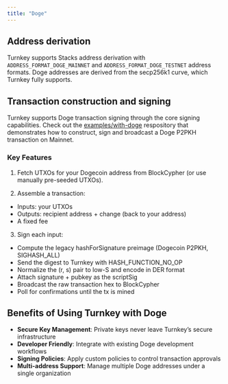 ```yaml
---
title: "Doge"
---
```


## Address derivation

Turnkey supports Stacks address derivation with `ADDRESS_FORMAT_DOGE_MAINNET` and `ADDRESS_FORMAT_DOGE_TESTNET` address formats. Doge addresses are derived from the secp256k1 curve, which Turnkey fully supports.

## Transaction construction and signing

Turnkey supports Doge transaction signing through the core signing capabilities. 
Check out the [examples/with-doge](https://github.com/tkhq/sdk/tree/main/examples/with-doge) respository that demonstrates how to construct, sign and broadcast a Doge P2PKH transaction on Mainnet.

### Key Features

1. Fetch UTXOs for your Dogecoin address from BlockCypher (or use manually pre-seeded UTXOs).

2. Assemble a transaction:
- Inputs: your UTXOs
- Outputs: recipient address + change (back to your address)
- A fixed fee

3. Sign each input:
- Compute the legacy hashForSignature preimage (Dogecoin P2PKH, SIGHASH_ALL)
- Send the digest to Turnkey with HASH_FUNCTION_NO_OP
- Normalize the (r, s) pair to low-S and encode in DER format
- Attach signature + pubkey as the scriptSig
- Broadcast the raw transaction hex to BlockCypher
- Poll for confirmations until the tx is mined

## Benefits of Using Turnkey with Doge

- **Secure Key Management**: Private keys never leave Turnkey’s secure infrastructure
- **Developer Friendly**: Integrate with existing Doge development workflows
- **Signing Policies**: Apply custom policies to control transaction approvals
- **Multi-address Support**: Manage multiple Doge addresses under a single organization